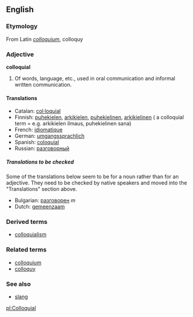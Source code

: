 ==English==
===Etymology===
From Latin ''[[colloquium]]'', colloquy

===Adjective===
'''colloquial'''

#Of words, language, etc., used in oral communication and informal written communication.
====Translations====
*Catalan: [[col·loquial]]
*Finnish: [[puhekielen]], [[arkikielen]], [[puhekielinen]], [[arkikielinen]] ( a colloquial term = e.g. arkikielen ilmaus, puhekielinen sana)
*French: [[idiomatique]]
*German: [[umgangssprachlich]]
*Spanish: [[coloquial]]
*Russian: [[разговорный]]

=====Translations to be checked=====
<!--Remove this section once all of the translations below have been moved into the "Translations" section above.-->

Some of the translations below seem to be for a noun rather than for an adjective.  They need to be checked by native speakers and moved into the "Translations" section above.

*Bulgarian: [[разговорен]] ''m''
*Dutch: [[gemeenzaam]]

===Derived terms===
*[[colloquialism]]

===Related terms===
*[[colloquium]]
*[[colloquy]]

===See also===
*[[slang]]

[[pl:Colloquial]]